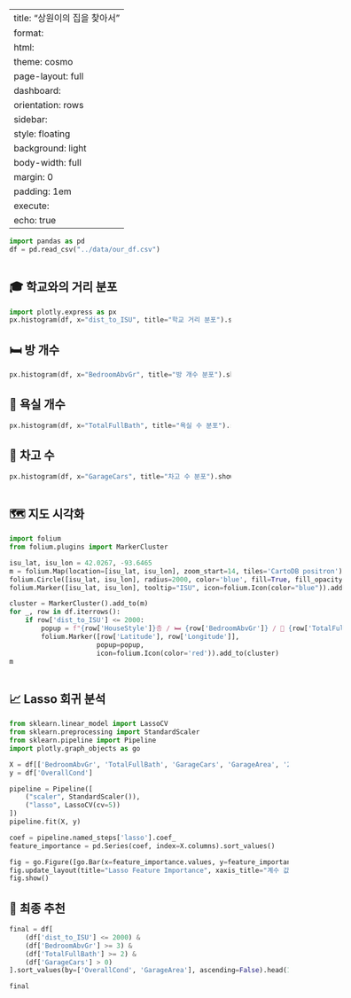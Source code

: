
---
title: "상원이의 집을 찾아서"
format: 
  html:
    theme: cosmo
    page-layout: full
    dashboard: 
      orientation: rows
      sidebar:
        style: floating
        background: light
      body-width: full
      margin: 0
      padding: 1em
execute:
  echo: true
---

```python
import pandas as pd
df = pd.read_csv("../data/our_df.csv")
```

::: {.column width="400px"}
## 🎓 학교와의 거리 분포
```python
import plotly.express as px
px.histogram(df, x="dist_to_ISU", title="학교 거리 분포").show()
```

## 🛏️ 방 개수
```python
px.histogram(df, x="BedroomAbvGr", title="방 개수 분포").show()
```

## 🛁 욕실 개수
```python
px.histogram(df, x="TotalFullBath", title="욕실 수 분포").show()
```

## 🚗 차고 수
```python
px.histogram(df, x="GarageCars", title="차고 수 분포").show()
```
:::

::: {.column width="600px"}
## 🗺️ 지도 시각화

```python
import folium
from folium.plugins import MarkerCluster

isu_lat, isu_lon = 42.0267, -93.6465
m = folium.Map(location=[isu_lat, isu_lon], zoom_start=14, tiles='CartoDB positron')
folium.Circle([isu_lat, isu_lon], radius=2000, color='blue', fill=True, fill_opacity=0.05).add_to(m)
folium.Marker([isu_lat, isu_lon], tooltip="ISU", icon=folium.Icon(color="blue")).add_to(m)

cluster = MarkerCluster().add_to(m)
for _, row in df.iterrows():
    if row['dist_to_ISU'] <= 2000:
        popup = f"{row['HouseStyle']}층 / 🛏 {row['BedroomAbvGr']} / 🛁 {row['TotalFullBath']}"
        folium.Marker([row['Latitude'], row['Longitude']],
                      popup=popup,
                      icon=folium.Icon(color='red')).add_to(cluster)
m
```

:::

## 📈 Lasso 회귀 분석

```python
from sklearn.linear_model import LassoCV
from sklearn.preprocessing import StandardScaler
from sklearn.pipeline import Pipeline
import plotly.graph_objects as go

X = df[['BedroomAbvGr', 'TotalFullBath', 'GarageCars', 'GarageArea', '2ndFlrSF', '1stFlrSF', 'dist_to_ISU']]
y = df['OverallCond']

pipeline = Pipeline([
    ("scaler", StandardScaler()),
    ("lasso", LassoCV(cv=5))
])
pipeline.fit(X, y)

coef = pipeline.named_steps['lasso'].coef_
feature_importance = pd.Series(coef, index=X.columns).sort_values()

fig = go.Figure([go.Bar(x=feature_importance.values, y=feature_importance.index, orientation='h')])
fig.update_layout(title="Lasso Feature Importance", xaxis_title="계수 값", yaxis_title="변수")
fig.show()
```

## 🏅 최종 추천

```python
final = df[
    (df['dist_to_ISU'] <= 2000) &
    (df['BedroomAbvGr'] >= 3) &
    (df['TotalFullBath'] >= 2) &
    (df['GarageCars'] > 0)
].sort_values(by=['OverallCond', 'GarageArea'], ascending=False).head(1)

final
```
